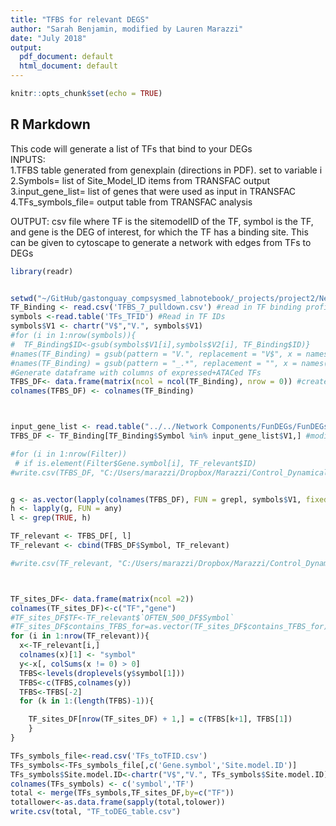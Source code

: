 ```yaml
---
title: "TFBS for relevant DEGS"
author: "Sarah Benjamin, modified by Lauren Marazzi"
date: "July 2018"
output:
  pdf_document: default
  html_document: default
---
```


```r
knitr::opts_chunk$set(echo = TRUE)
```

## R Markdown

This code will generate a list of TFs that bind to your DEGs  
INPUTS:  
1.TFBS table generated from genexplain (directions in PDF). set to variable i  
2.Symbols= list of Site_Model_ID items from TRANSFAC output  
3.input_gene_list= list of genes that were used as input in TRANSFAC  
4.TFs_symbols_file= output table from TRANSFAC analysis  
  
  
OUTPUT: csv file where TF is the sitemodelID of the TF, symbol is the TF, and gene is the DEG of interest, for which the TF has a binding site. This can be given to cytoscape to generate a network with edges from TFs to DEGs

```r
library(readr)


setwd("~/GitHub/gastonguay_compsysmed_labnotebook/_projects/project2/Network Construction/TFs to DEGs") #set working directory
TF_Binding <- read.csv('TFBS_7_pulldown.csv') #read in TF binding profile
symbols <-read.table('TFs_TFID') #Read in TF IDs
symbols$V1 <- chartr("V$","V.", symbols$V1)
#for (i in 1:nrow(symbols)){
#  TF_Binding$ID<-gsub(symbols$V1[i],symbols$V2[i], TF_Binding$ID)}
#names(TF_Binding) = gsub(pattern = "V.", replacement = "V$", x = names(TF_Binding)) #fix names in columns
#names(TF_Binding) = gsub(pattern = "_.*", replacement = "", x = names(TF_Binding)) #fix names in columns
#Generate dataframe with columns of expressed+ATACed TFs
TFBS_DF<- data.frame(matrix(ncol = ncol(TF_Binding), nrow = 0)) #create new dataframe
colnames(TFBS_DF) <- colnames(TF_Binding)



input_gene_list <- read.table("../../Network Components/FunDEGs/FunDEGs_SOC_exprnoHKG_316.txt") #read in gene input list
TFBS_DF <- TF_Binding[TF_Binding$Symbol %in% input_gene_list$V1,] #modify dataframe

#for (i in 1:nrow(Filter))
 # if is.element(Filter$Gene.symbol[i], TF_relevant$ID)
#write.csv(TFBS_DF, "C:/Users/marazzi/Dropbox/Marazzi/Control_DynamicalSystems/Log/5/Cis_SOC_1000.csv")


g <- as.vector(lapply(colnames(TFBS_DF), FUN = grepl, symbols$V1, fixed = TRUE))
h <- lapply(g, FUN = any)
l <- grep(TRUE, h)

TF_relevant <- TFBS_DF[, l]
TF_relevant <- cbind(TFBS_DF$Symbol, TF_relevant)

#write.csv(TF_relevant, "C:/Users/marazzi/Dropbox/Marazzi/Control_DynamicalSystems/Log/5/Cis_SOC_colfilter.csv")



TF_sites_DF<- data.frame(matrix(ncol =2))
colnames(TF_sites_DF)<-c("TF","gene")
#TF_sites_DF$TF<-TF_relevant$`OFTEN_500_DF$Symbol`
#TF_sites_DF$contains_TFBS_for=as.vector(TF_sites_DF$contains_TFBS_for)
for (i in 1:nrow(TF_relevant)){
  x<-TF_relevant[i,]
  colnames(x)[1] <- "symbol"
  y<-x[, colSums(x != 0) > 0]
  TFBS<-levels(droplevels(y$symbol[1]))
  TFBS<-c(TFBS,colnames(y))
  TFBS<-TFBS[-2]
  for (k in 1:(length(TFBS)-1)){

    TF_sites_DF[nrow(TF_sites_DF) + 1,] = c(TFBS[k+1], TFBS[1])
    }
}

TFs_symbols_file<-read.csv('TFs_toTFID.csv')
TFs_symbols<-TFs_symbols_file[,c('Gene.symbol','Site.model.ID')]
TFs_symbols$Site.model.ID<-chartr("V$","V.", TFs_symbols$Site.model.ID)
colnames(TFs_symbols) <- c('symbol','TF')
total <- merge(TFs_symbols,TF_sites_DF,by=c("TF"))
totallower<-as.data.frame(sapply(total,tolower))
write.csv(total, "TF_toDEG_table.csv")

```


